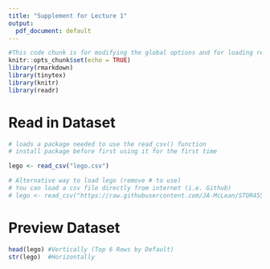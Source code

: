 ```yaml
---
title: "Supplement for Lecture 1"
output:
  pdf_document: default
---
```


```r
#This code chunk is for modifying the global options and for loading required R packages
knitr::opts_chunk$set(echo = TRUE)
library(rmarkdown)
library(tinytex)
library(knitr)
library(readr)
```

# Read in Dataset

```r
# loads a package needed to use the read_csv() function
# install package before first using it for the first time

lego <- read_csv("lego.csv")

# Alternative way to load lego (remove # to use)
# You can load a csv file directly from internet (i.e. Github)
# lego <- read_csv("https://raw.githubusercontent.com/JA-McLean/STOR455/master/data/lego.csv")
```

# Preview Dataset

```r
head(lego) #Vertically (Top 6 Rows by Default)
str(lego)  #Horizontally
```